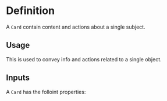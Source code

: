 
<Meta of={CardStories} />

# Definition

A `Card` contain content and actions about a single subject.

## Usage

This is used to convey info and actions related to a single object. 

## Inputs

A `Card` has the folloint properties: 

<Controls />

<Canvas of={CardStories.Default} />
<Canvas of={CardStories.OnlyContent} />
<Canvas of={CardStories.WithMarginTop} />


